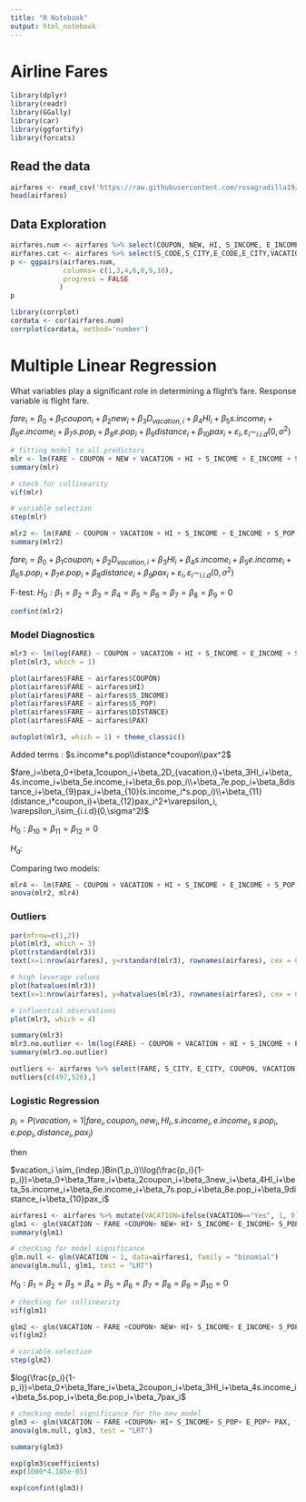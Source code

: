 ```yaml
---
title: "R Notebook"
output: html_notebook
---
```


# Airline Fares

```r
library(dplyr)
library(readr)
library(GGally)
library(car)
library(ggfortify)
library(forcats)
```

## Read the data
```r
airfares <- read_csv('https://raw.githubusercontent.com/rosagradilla19/Airfares/master/Airfares.csv')
head(airfares)
```

## Data Exploration
```r
airfares.num <- airfares %>% select(COUPON, NEW, HI, S_INCOME, E_INCOME, S_POP, E_POP, DISTANCE, PAX, FARE)
airfares.cat <- airfares %>% select(S_CODE,S_CITY,E_CODE,E_CITY,VACATION,SW,SLOT,GATE,)
p <- ggpairs(airfares.num,
             columns= c(1,3,4,6,8,9,10),
             progress = FALSE
            )
p
```


```r
library(corrplot)
cordata <- cor(airfares.num)
corrplot(cordata, method='number')
```

# Multiple Linear Regression

What variables play a significant role in determining a flight's fare. Response variable is flight fare.

$fare_i=\beta_0+\beta_1coupon_i+\beta_2new_i+\beta_3D_{vacation,i}+\beta_4HI_i+\beta_5s.income_i+\beta_6e.income_i+\beta_7s.pop_i+\beta_8e.pop_i+\beta_9distance_i+\beta_{10}pax_i+\varepsilon_i, \varepsilon_i\sim_{i.i.d}(0,\sigma^2)$

```r
# fitting model to all predictors
mlr <- lm(FARE ~ COUPON + NEW + VACATION + HI + S_INCOME + E_INCOME + S_POP + E_POP + DISTANCE + PAX, data=airfares)
summary(mlr)
```

```r
# check for collinearity
vif(mlr)
```

```r
# variable selection
step(mlr)
```

```r
mlr2 <- lm(FARE ~ COUPON + VACATION + HI + S_INCOME + E_INCOME + S_POP + E_POP + DISTANCE + PAX, data=airfares)
summary(mlr2) 
```

$fare_i=\beta_0+\beta_1coupon_i+\beta_2D_{vacation,i}+\beta_3HI_i+\beta_4s.income_i+\beta_5e.income_i+\beta_6s.pop_i+\beta_7e.pop_i+\beta_8distance_i+\beta_{9}pax_i+\varepsilon_i, \varepsilon_i\sim_{i.i.d}(0,\sigma^2)$

F-test: $H_0: \beta_1=\beta_2=\beta_3=\beta_4=\beta_5=\beta_6=\beta_7=\beta_8=\beta_9=0$

```r
confint(mlr2)
```

### Model Diagnostics

```r
mlr3 <- lm(log(FARE) ~ COUPON + VACATION + HI + S_INCOME + E_INCOME + S_POP + E_POP + DISTANCE + PAX + S_INCOME:S_POP + DISTANCE:COUPON + I(PAX^2), data=airfares)
plot(mlr3, which = 1)
```

```r
plot(airfares$FARE ~ airfares$COUPON)
plot(airfares$FARE ~ airfares$HI)
plot(airfares$FARE ~ airfares$S_INCOME)
plot(airfares$FARE ~ airfares$S_POP)
plot(airfares$FARE ~ airfares$DISTANCE)
plot(airfares$FARE ~ airfares$PAX)
```


```r
autoplot(mlr3, which = 1) + theme_classic()
```


Added terms :
$s.income*s.pop\\distance*coupon\\pax^2$

$fare_i=\beta_0+\beta_1coupon_i+\beta_2D_{vacation,i}+\beta_3HI_i+\beta_4s.income_i+\beta_5e.income_i+\beta_6s.pop_i\\+\beta_7e.pop_i+\beta_8distance_i+\beta_{9}pax_i+\beta_{10}(s.income_i*s.pop_i)\\+\beta_{11}(distance_i*coupon_i)+\beta_{12}pax_i^2+\varepsilon_i, \varepsilon_i\sim_{i.i.d}(0,\sigma^2)$

$H_0: \beta_{10}=\beta_{11}=\beta_{12}=0$

$H_a:$

Comparing two models:
```r
mlr4 <- lm(FARE ~ COUPON + VACATION + HI + S_INCOME + E_INCOME + S_POP + E_POP + DISTANCE + PAX + S_INCOME:S_POP + DISTANCE:COUPON + I(PAX^2), data=airfares)
anova(mlr2, mlr4)
```


### Outliers

```r
par(mfrow=c(1,2))
plot(mlr3, which = 3)
plot(rstandard(mlr3))
text(x=1:nrow(airfares), y=rstandard(mlr3), rownames(airfares), cex = 0.6, pos=4, col = "blue")
```

```r
# high leverage values 
plot(hatvalues(mlr3))
text(x=1:nrow(airfares), y=hatvalues(mlr3), rownames(airfares), cex = 0.6, pos=4, col = "blue")
```

```r
# influential observations
plot(mlr3, which = 4)
```

```r
summary(mlr3)
mlr3.no.outlier <- lm(log(FARE) ~ COUPON + VACATION + HI + S_INCOME + E_INCOME + S_POP + E_POP + DISTANCE + PAX + S_INCOME:S_POP + DISTANCE:COUPON + I(PAX^2), data=airfares, subset=-c(497, 526))
summary(mlr3.no.outlier)
```

```r
outliers <- airfares %>% select(FARE, S_CITY, E_CITY, COUPON, VACATION, S_INCOME, E_INCOME, DISTANCE, PAX)
outliers[c(497,526),]
```

### Logistic Regression

$p_i=P(vacation_i=1 | fare_i, coupon_i,new_i,HI_i, s.income_i, e.income_i, s.pop_i, e.pop_i, distance_i, pax_i)$

then

$vacation_i \sim_{indep.}Bin(1,p_i)\\log(\frac{p_i}{1-p_i})=\beta_0+\beta_1fare_i+\beta_2coupon_i+\beta_3new_i+\beta_4HI_i+\beta_5s.income_i+\beta_6e.income_i+\beta_7s.pop_i+\beta_8e.pop_i+\beta_9distance_i+\beta_{10}pax_i$

```r
airfares1 <- airfares %>% mutate(VACATION=ifelse(VACATION=="Yes", 1, 0))
glm1 <- glm(VACATION ~ FARE +COUPON+ NEW+ HI+ S_INCOME+ E_INCOME+ S_POP+ E_POP+ DISTANCE+ PAX, family = binomial, data=airfares1)
summary(glm1)
```

```r
# checking for model significance
glm.null <- glm(VACATION ~ 1, data=airfares1, family = "binomial")
anova(glm.null, glm1, test = "LRT")
```

$H_0: \beta_1=\beta_2=\beta_3=\beta_4=\beta_5=\beta_6=\beta_7=\beta_8=\beta_9=\beta_{10}=0$


```r
# checking for collinearity
vif(glm1)
```

```r
glm2 <- glm(VACATION ~ FARE +COUPON+ NEW+ HI+ S_INCOME+ E_INCOME+ S_POP+ E_POP+ PAX, family = binomial, data=airfares1)
vif(glm2)
```

```r
# variable selection
step(glm2)
```

$log(\frac{p_i}{1-p_i})=\beta_0+\beta_1fare_i+\beta_2coupon_i+\beta_3HI_i+\beta_4s.income_i+\beta_5s.pop_i+\beta_6e.pop_i+\beta_7pax_i$

```r
# checking model significance for the new model
glm3 <- glm(VACATION ~ FARE +COUPON+ HI+ S_INCOME+ S_POP+ E_POP+ PAX, family = binomial, data=airfares1)
anova(glm.null, glm3, test = "LRT")
```

```r
summary(glm3)
```

```r
exp(glm3$coefficients)
exp(1000*4.105e-05)
```

```r
exp(confint(glm3))
```

